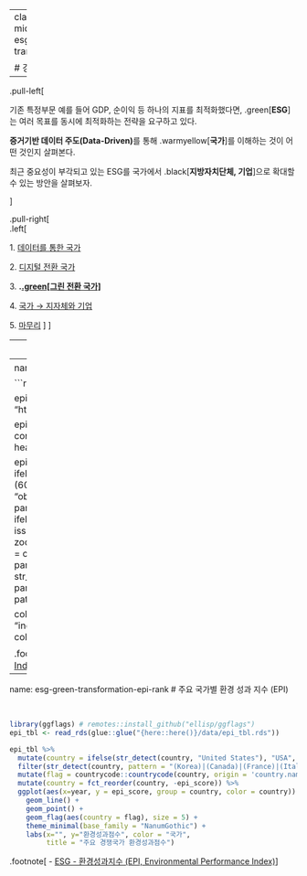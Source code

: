 
---
class: inverse, middle
name: esg-green-transformation

# 강의 개요

----

.pull-left[

기존 특정부문 예를 들어 GDP, 순이익 등 하나의 지표를 최적화했다면, .green[**ESG**]는 여러 목표를 동시에 최적화하는 전략을 요구하고 있다.

**증거기반 데이터 주도(Data-Driven)**를 통해 .warmyellow[**국가**]를 이해하는 것이 어떤 것인지 살펴본다.

최근 중요성이 부각되고 있는 ESG를 국가에서 .black[**지방자치단체, 기업**]으로 확대할 수 있는 방안을 살펴보자. 

]

.pull-right[   
.left[

1\. [데이터를 통한 국가](#esg-country)

2\. [디지털 전환 국가](#esg-digital-country)

3\. **.[.green[그린 전환 국가]](#esg-green-transformation)**

4\. [국가 &rarr; 지자체와 기업](#from-country-to-company)

5\. [마무리](#goodbye) 
]
] <!--end of right-column-->
   
---
name: esg-green-transformation-start
# 한국판 뉴딜 

```r
library(collapsibleTree)
library(tidyverse)
library(readxl)

한국판뉴딜 <- read_excel(glue::glue("{here::here()}/data/한국판뉴딜.xlsx"))

collapsibleTree(한국판뉴딜, 
                hierarchy = c("레벨1", "레벨2", "레벨3"),
                tooltip = TRUE,
                attributes = "레벨1")
```

---
name: esg-green-transformation-epi
# 환경 성과 지수 (EPI)


```r
library(rvest)

epi_html <- read_html(x = "https://en.wikipedia.org/wiki/Environmental_Performance_Index")

epi_raw <- epi_html %>% 
  html_node(xpath = '//*[@id="mw-content-text"]/div[1]/table[1]') %>% 
  html_table(fill = FALSE, header = TRUE) %>% 
  as_tibble() %>% 
  janitor::clean_names()

epi_tbl <- epi_raw %>% 
  mutate(objective = ifelse(str_detect(objective, "Performance"), "Ecosystem vitality (60%)", objective)) %>% 
  separate(objective, into = c("objective", "obj_wgt"), sep = "\\(") %>% 
  mutate(obj_wgt = parse_number(obj_wgt)) %>%
  mutate(issue_category = ifelse(str_detect(issue_category, "Performance"), NA, issue_category)) %>% 
  mutate(issue_category = zoo::na.locf(issue_category)) %>% 
  separate(issue_category, into = c("issue", "issue_wgt"), sep = "\\(") %>% 
  mutate(issue_wgt = parse_number(issue_wgt)) %>% 
  mutate(ind_wgt = str_extract(indicator, pattern = "\\([0-9].*\\)$") %>% parse_number) %>% 
  mutate(indicator = str_remove(indicator, pattern = "\\([0-9].*\\)$"))

collapsibleTree(epi_tbl, 
                hierarchy  = c("objective", "issue", "indicator"),
                root       = "EPI",
                tooltip    = TRUE,
                attribute   = "ind_wgt", 
                collapsed  = TRUE, 
                zoomable   = TRUE)
```

.footnote[
- [ESG - 환경성과지수 (EPI, Environmental Performance Index)](https://statkclee.github.io/esg/esg-epi.html)
]

---
name: esg-green-transformation-epi-rank
# 주요 국가별 환경 성과 지수 (EPI)

<br>

```r
library(ggflags) # remotes::install_github("ellisp/ggflags")
epi_tbl <- read_rds(glue::glue("{here::here()}/data/epi_tbl.rds"))

epi_tbl %>% 
  mutate(country = ifelse(str_detect(country, "United States"), "USA", country)) %>% 
  filter(str_detect(country, pattern = "(Korea)|(Canada)|(France)|(Italy)|(USA)|(Germany)|(Japan)")) %>% 
  mutate(flag = countrycode::countrycode(country, origin = 'country.name', destination = 'genc2c') %>% str_to_lower(.)) %>% 
  mutate(country = fct_reorder(country, -epi_score)) %>% 
  ggplot(aes(x=year, y = epi_score, group = country, color = country)) +
    geom_line() + 
    geom_point() +
    geom_flag(aes(country = flag), size = 5) +
    theme_minimal(base_family = "NanumGothic") +
    labs(x="", y="환경성과점수", color = "국가",
         title = "주요 경쟁국가 환경성과점수") 

```

.footnote[
- [ESG - 환경성과지수 (EPI, Environmental Performance Index)](https://statkclee.github.io/esg/esg-epi.html)
]
